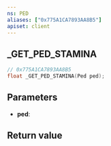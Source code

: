 ```yaml
---
ns: PED
aliases: ["0x775A1CA7893AA8B5"]
apiset: client
---
```

## _GET_PED_STAMINA

```c
// 0x775A1CA7893AA8B5
float _GET_PED_STAMINA(Ped ped);
```


## Parameters
* **ped**:

## Return value